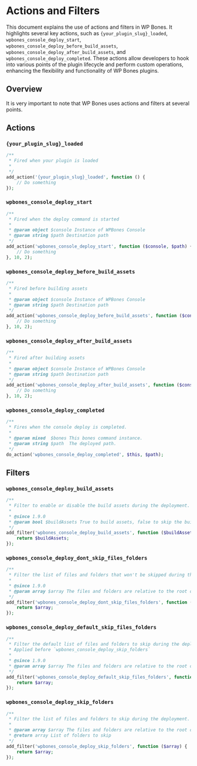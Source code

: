 
# Actions and Filters

This document explains the use of actions and filters in WP Bones. It highlights several key actions, such as `{your_plugin_slug}_loaded`, `wpbones_console_deploy_start`, `wpbones_console_deploy_before_build_assets`, `wpbones_console_deploy_after_build_assets`, and `wpbones_console_deploy_completed`. These actions allow developers to hook into various points of the plugin lifecycle and perform custom operations, enhancing the flexibility and functionality of WP Bones plugins.

## Overview

It is very important to note that WP Bones uses actions and filters at several points.

## Actions

### `{your_plugin_slug}_loaded`

```php copy
/**
 * Fired when your plugin is loaded
 *
 */
add_action('{your_plugin_slug}_loaded', function () {
    // Do something
});
```

### 


### `wpbones_console_deploy_start`

```php copy
/**
 * Fired when the deploy command is started
 *
 * @param object $console Instance of WPBones Console
 * @param string $path Destination path
 */
add_action('wpbones_console_deploy_start', function ($console, $path) {
    // Do something
}, 10, 2);
```

### `wpbones_console_deploy_before_build_assets`

```php copy
/**
 * Fired before building assets
 *
 * @param object $console Instance of WPBones Console
 * @param string $path Destination path
 */
add_action('wpbones_console_deploy_before_build_assets', function ($console, $path) {
    // Do something
}, 10, 2);
```

### `wpbones_console_deploy_after_build_assets`

```php copy
/**
 * Fired after building assets
 *
 * @param object $console Instance of WPBones Console
 * @param string $path Destination path
 */
add_action('wpbones_console_deploy_after_build_assets', function ($console, $path) {
    // Do something
}, 10, 2);
```

### `wpbones_console_deploy_completed`

```php copy
/**
 * Fires when the console deploy is completed.
 *
 * @param mixed  $bones This bones command instance.
 * @param string $path  The deployed path.
 */
do_action('wpbones_console_deploy_completed', $this, $path);
```

## Filters

### `wpbones_console_deploy_build_assets`

```php copy
/**
 * Filter to enable or disable the build assets during the deployment.
 *
 * @since 1.9.0
 * @param bool $buildAssets True to build assets, false to skip the build.
 */
add_filter('wpbones_console_deploy_build_assets', function ($buildAssets) {
    return $buildAssets;
});
```

### `wpbones_console_deploy_dont_skip_files_folders`

```php copy
/**
 * Filter the list of files and folders that won't be skipped during the deployment.
 *
 * @since 1.9.0
 * @param array $array The files and folders are relative to the root of plugin.
 */
add_filter('wpbones_console_deploy_dont_skip_files_folders', function ($array) {
    return $array;
});
```      

### `wpbones_console_deploy_default_skip_files_folders`

```php copy
/**
 * Filter the default list of files and folders to skip during the deployment.
 * Applied before `wpbones_console_deploy_skip_folders`
 *
 * @since 1.9.0
 * @param array $array The files and folders are relative to the root of plugin.
 */
add_filter('wpbones_console_deploy_default_skip_files_folders', function ($array) {
    return $array;
});
```

### `wpbones_console_deploy_skip_folders`

```php copy
/**
 * Filter the list of files and folders to skip during the deployment.
 *
 * @param array $array The files and folders are relative to the root of plugin.
 * @return array List of folders to skip
 */
add_filter('wpbones_console_deploy_skip_folders', function ($array) {
    return $array;
});
```
